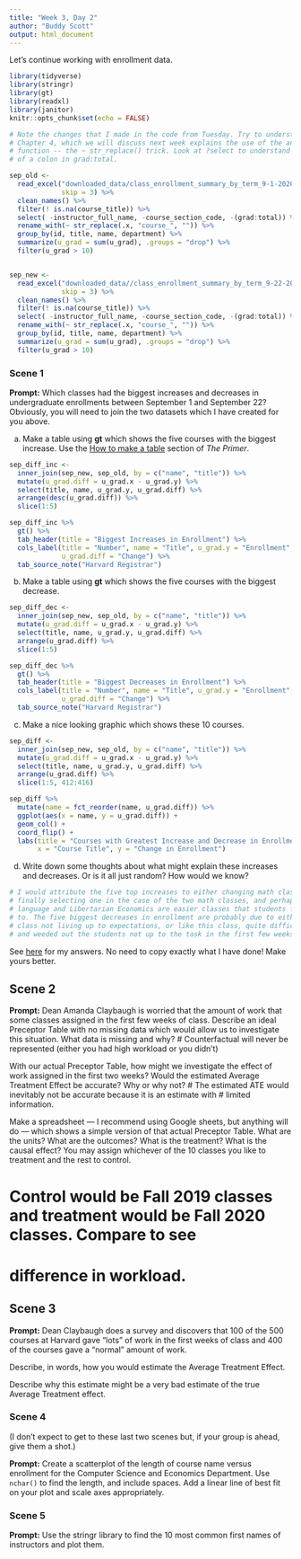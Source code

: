 ```yaml
---
title: "Week 3, Day 2"
author: "Buddy Scott"
output: html_document
---
```


Let's continue working with enrollment data.


```r
library(tidyverse)
library(stringr)
library(gt)
library(readxl)
library(janitor)
knitr::opts_chunk$set(echo = FALSE)

# Note the changes that I made in the code from Tuesday. Try to understand them.
# Chapter 4, which we will discuss next week explains the use of the anonymous
# function -- the ~ str_replace() trick. Look at ?select to understand the use
# of a colon in grad:total.

sep_old <- 
  read_excel("downloaded_data/class_enrollment_summary_by_term_9-1-2020.xlsx", 
             skip = 3) %>% 
  clean_names() %>% 
  filter(! is.na(course_title)) %>% 
  select( -instructor_full_name, -course_section_code, -(grad:total)) %>%
  rename_with(~ str_replace(.x, "course_", "")) %>% 
  group_by(id, title, name, department) %>% 
  summarize(u_grad = sum(u_grad), .groups = "drop") %>% 
  filter(u_grad > 10)


sep_new <- 
  read_excel("downloaded_data//class_enrollment_summary_by_term_9-22-2020.xlsx", 
             skip = 3) %>% 
  clean_names() %>% 
  filter(! is.na(course_title)) %>% 
  select( -instructor_full_name, -course_section_code, -(grad:total)) %>%
  rename_with(~ str_replace(.x, "course_", "")) %>% 
  group_by(id, title, name, department) %>% 
  summarize(u_grad = sum(u_grad), .groups = "drop") %>% 
  filter(u_grad > 10)
```

### Scene 1

**Prompt:** Which classes had the biggest increases and decreases in undergraduate enrollments between September 1 and September 22? Obviously, you will need to join the two datasets which I have created for you above.

a) Make a table using **gt** which shows the five courses with the biggest increase. Use the [How to make a table](https://davidkane9.github.io/PPBDS/tools.html#how-to-make-a-table) section of *The Primer*.
```r
sep_diff_inc <- 
  inner_join(sep_new, sep_old, by = c("name", "title")) %>%
  mutate(u_grad.diff = u_grad.x - u_grad.y) %>%
  select(title, name, u_grad.y, u_grad.diff) %>%
  arrange(desc(u_grad.diff)) %>%
  slice(1:5)

sep_diff_inc %>%
  gt() %>%
  tab_header(title = "Biggest Increases in Enrollment") %>%
  cols_label(title = "Number", name = "Title", u_grad.y = "Enrollment", 
             u_grad.diff = "Change") %>%
  tab_source_note("Harvard Registrar")

```


b) Make a table using **gt** which shows the five courses with the biggest decrease.
```r
sep_diff_dec <- 
  inner_join(sep_new, sep_old, by = c("name", "title")) %>%
  mutate(u_grad.diff = u_grad.x - u_grad.y) %>%
  select(title, name, u_grad.y, u_grad.diff) %>%
  arrange(u_grad.diff) %>%
  slice(1:5)

sep_diff_dec %>%
  gt() %>%
  tab_header(title = "Biggest Decreases in Enrollment") %>%
  cols_label(title = "Number", name = "Title", u_grad.y = "Enrollment", 
             u_grad.diff = "Change") %>%
  tab_source_note("Harvard Registrar")
```

c) Make a nice looking graphic which shows these 10 courses.
```r
sep_diff <- 
  inner_join(sep_new, sep_old, by = c("name", "title")) %>%
  mutate(u_grad.diff = u_grad.x - u_grad.y) %>%
  select(title, name, u_grad.y, u_grad.diff) %>%
  arrange(u_grad.diff) %>%
  slice(1:5, 412:416)

sep_diff %>%
  mutate(name = fct_reorder(name, u_grad.diff)) %>%
  ggplot(aes(x = name, y = u_grad.diff)) + 
  geom_col() + 
  coord_flip() + 
  labs(title = "Courses with Greatest Increase and Decrease in Enrollment", 
       x = "Course Title", y = "Change in Enrollment")
```

d) Write down some thoughts about what might explain these increases and decreases. Or is it all just random? How would we know?
```r
# I would attribute the five top increases to either changing math classes / 
# finally selecting one in the case of the two math classes, and perhaps sign
# language and Libertarian Economics are easier classes that students flocked
# to. The five biggest decreases in enrollment are probably due to either the 
# class not living up to expectations, or like this class, quite difficult 
# and weeded out the students not up to the task in the first few weeks.
```


See [here](https://rpubs.com/dkane/week-3) for my answers. No need to copy exactly what I have done! Make yours better.


## Scene 2

**Prompt:** Dean Amanda Claybaugh is worried that the amount of work that some classes assigned in the first few weeks of class. Describe an ideal Preceptor Table with no missing data which would allow us to investigate this situation. What data is missing and why? 
# Counterfactual will never be represented (either you had high workload or you didn't)


With our actual Preceptor Table, how might we investigate the effect of work assigned in the first two weeks? Would the estimated Average Treatment Effect be accurate? Why or why not?
# The estimated ATE would inevitably not be accurate because it is an estimate with 
# limited information.

Make a spreadsheet --- I recommend using Google sheets, but anything will do --- which shows a simple version of that actual Preceptor Table. What are the units? What are the outcomes? What is the treatment? What is the causal effect? You may assign whichever of the 10 classes you like to treatment and the rest to control.

# Control would be Fall 2019 classes and treatment would be Fall 2020 classes. Compare to see
# difference in workload.

## Scene 3

**Prompt:** Dean Claybaugh does a survey and discovers that 100 of the 500 courses at Harvard gave "lots" of work in the first weeks of class and 400 of the courses gave a "normal" amount of work.

Describe, in words, how you would estimate the Average Treatment Effect. 

Describe why this estimate might be a very bad estimate of the true Average Treatment effect.

### Scene 4

(I don't expect to get to these last two scenes but, if your group is ahead, give them a shot.)

**Prompt:** Create a scatterplot of the length of course name versus enrollment for the Computer Science and Economics Department. Use `nchar()` to find the length, and include spaces. Add a linear line of best fit on your plot and scale axes appropriately.


### Scene 5

**Prompt:** Use the stringr library to find the 10 most common first names of instructors and plot them. 

